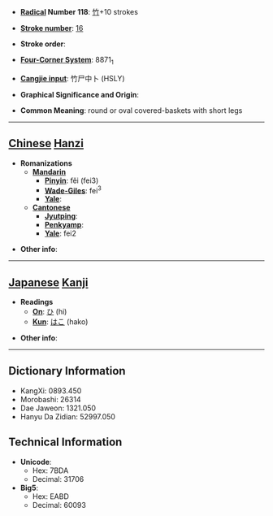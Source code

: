 * '''[[Wiktionary:Chinese radical index| Radical]] Number 118''': [[Wiktionary:Chinese radical index 竹|竹]]+10 strokes

* '''[[Wiktionary:Chinese total strokes index|Stroke number]]''': [[Wiktionary:Chinese total strokes index 16|16]]

* '''Stroke order''': 

* '''[[Wiktionary:Chinese four corner index|Four-Corner System]]''': 8871<sub>1</sub>

* '''[[Wiktionary:Chinese Cangjie index|Cangjie input]]''': 竹尸中卜 (HSLY)

* '''Graphical Significance and Origin''': 

* '''Common Meaning''': round or oval covered-baskets with short legs

----

== [[Chinese]] [[Hanzi]] ==

* '''Romanizations'''
** '''[[Mandarin]]'''
*** '''[[Pinyin]]''': fěi (fei3)
*** '''[[Wade-Giles]]''': fei<sup>3</sup>
*** '''[[Yale]]''': 
** '''[[Cantonese]]'''
*** '''[[Jyutping]]''':
*** '''[[Penkyamp]]''': 
*** '''[[Yale]]''': fei2

* '''Other info''': 

----

== [[Japanese]] [[Kanji]] ==

* '''Readings'''
** '''[[On]]''': [[ひ]] (hi)
** '''[[Kun]]''': [[はこ]] (hako)

* '''Other info''':  

----

== Dictionary Information ==

* KangXi: 0893.450
* Morobashi: 26314
* Dae Jaweon: 1321.050
* Hanyu Da Zidian: 52997.050

== Technical Information ==

* '''Unicode''':
** Hex: 7BDA
** Decimal: 31706
* '''Big5''':
** Hex: EABD
** Decimal: 60093